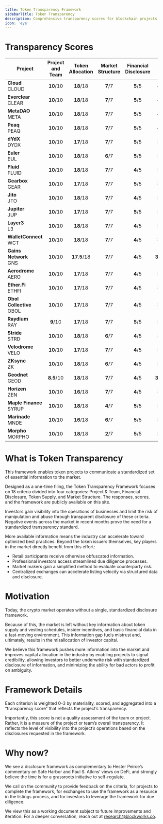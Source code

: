 ```yaml
---
title: Token Transparency Framework
sidebarTitle: Token Transparency
description: Comprehensive transparency scores for blockchain projects, evaluating team, token allocation, market structure, and financial disclosure.
icon: 'eye'
---
```


# Transparency Scores

| Project | Project and Team | Token Allocation | Market Structure | Financial Disclosure | Total | Total % | Filing |
|---------|:------------------:|:------------------:|:------------------:|:---------------------:|:--------:|:--------:|:--------:|
| **Cloud**<br/>CLOUD | **10**/10 | **18**/18 | **7**/7 | **5**/5 | **40**/40 | **100%** | [Download](https://impressive-horses-5641a8b530.media.strapiapp.com/Sanctum_Token_Transparency_Framework_Report_06_30_25_39fa337ba9.pdf) |
| **Everclear**<br/>CLEAR | **10**/10 | **18**/18 | **7**/7 | **5**/5 | **40**/40 | **100%** | [Download](https://impressive-horses-5641a8b530.media.strapiapp.com/Everclear_Token_Transparency_Framework_Report_08_15_25_9160858fd4.pdf) |
| **MetaDAO**<br/>META | **10**/10 | **18**/18 | **7**/7 | **5**/5 | **40**/40 | **100%** | [Download](https://impressive-horses-5641a8b530.media.strapiapp.com/Meta_DAO_Token_Transparency_Framework_Report_06_30_25_45152032fe.pdf) |
| **Peaq**<br/>PEAQ | **10**/10 | **18**/18 | **7**/7 | **5**/5 | **40**/40 | **100%** | [Download](https://impressive-horses-5641a8b530.media.strapiapp.com/Peaq_Token_Transparency_Framework_Report_08_15_25_72db182536.pdf) |
| **dYdX**<br/>DYDX | **10**/10 | **17**/18 | **7**/7 | **5**/5 | **39**/40 | **97.5%** | [Download](https://impressive-horses-5641a8b530.media.strapiapp.com/d_Yd_X_Token_Transparency_Framework_07_20_25_b03cf57442.pdf) |
| **Euler**<br/>EUL | **10**/10 | **18**/18 | **6**/7 | **5**/5 | **39**/40 | **97.5%** | [Download](https://impressive-horses-5641a8b530.media.strapiapp.com/Euler_Token_Transparency_Framework_07_20_25_d8d14666b3.pdf) |
| **Fluid**<br/>FLUID | **10**/10 | **18**/18 | **7**/7 | **4**/5 | **39**/40 | **97.5%** | [Download](https://impressive-horses-5641a8b530.media.strapiapp.com/Fluid_Token_Transparency_Framework_Report_08_06_25_52e548343a.pdf) |
| **Gearbox**<br/>GEAR | **10**/10 | **17**/18 | **7**/7 | **5**/5 | **39**/40 | **97.5%** | [Download](https://impressive-horses-5641a8b530.media.strapiapp.com/Gearbox_Token_Transparency_Framework_Report_06_30_25_f04d839d44.pdf) |
| **Jito**<br/>JTO | **10**/10 | **18**/18 | **7**/7 | **4**/5 | **39**/40 | **97.5%** | [Download](https://impressive-horses-5641a8b530.media.strapiapp.com/Jito_Token_Transparency_Framework_Q2_2025_0ed61abad5.pdf) |
| **Jupiter**<br/>JUP | **10**/10 | **17**/18 | **7**/7 | **5**/5 | **39**/40 | **97.5%** | [Download](https://impressive-horses-5641a8b530.media.strapiapp.com/Jupiter_Q2_2025_Token_Transparency_Framework_v0_8_efd5f6f185.pdf) |
| **Layer3**<br/>L3 | **10**/10 | **18**/18 | **7**/7 | **4**/5 | **39**/40 | **97.5%** | [Download](https://impressive-horses-5641a8b530.media.strapiapp.com/Layer3_Token_Transparency_Framework_07_20_25_817cae0256.pdf) |
| **WalletConnect**<br/>WCT | **10**/10 | **18**/18 | **7**/7 | **4**/5 | **39**/40 | **97.5%** | [Download](https://impressive-horses-5641a8b530.media.strapiapp.com/Wallet_Connect_Token_Transparency_Framework_Report_08_06_25_ba7c507552.pdf) |
| **Gains Network**<br/>GNS | **10**/10 | **17.5**/18 | **7**/7 | **4**/5 | **38.5**/40 | **96.25%** | [Download](https://impressive-horses-5641a8b530.media.strapiapp.com/Gains_Token_Transparency_Framework_Report_08_15_25_58fba7f38b.pdf) |
| **Aerodrome**<br/>AERO | **10**/10 | **17**/18 | **7**/7 | **4**/5 | **38**/40 | **95%** | [Download](https://impressive-horses-5641a8b530.media.strapiapp.com/Aerodrome_Token_Transparency_Framework_Q2_2025_da694e4f13.pdf) |
| **Ether.Fi**<br/>ETHFI | **10**/10 | **17**/18 | **7**/7 | **4**/5 | **38**/40 | **95%** | [Download](https://impressive-horses-5641a8b530.media.strapiapp.com/Ether_fi_Token_Transparency_Framework_Report_08_06_25_3900892d84.pdf) |
| **Obol Collective**<br/>OBOL | **10**/10 | **17**/18 | **7**/7 | **4**/5 | **38**/40 | **95%** | [Download](https://impressive-horses-5641a8b530.media.strapiapp.com/Obol_Token_Transparency_Framework_Report_06_15_25_ae072bb6e0.pdf) |
| **Raydium**<br/>RAY | **9**/10 | **17**/18 | **7**/7 | **5**/5 | **38**/40 | **95%** | [Download](https://impressive-horses-5641a8b530.media.strapiapp.com/Raydium_Token_Transparency_Framework_Q2_2025_e0ccaf70a0.pdf) |
| **Stride**<br/>STRD | **10**/10 | **18**/18 | **6**/7 | **4**/5 | **38**/40 | **95%** | [Download](https://impressive-horses-5641a8b530.media.strapiapp.com/Stride_Token_Transparency_Framework_Q2_2025_8261852f36.pdf) |
| **Velodrome**<br/>VELO | **10**/10 | **17**/18 | **7**/7 | **4**/5 | **38**/40 | **95%** | [Download](https://impressive-horses-5641a8b530.media.strapiapp.com/Velodrome_Token_Transparency_Framework_Report_06_30_25_880f2aca91.pdf) |
| **ZKsync**<br/>ZK | **10**/10 | **18**/18 | **6**/7 | **4**/5 | **38**/40 | **95%** | [Download](https://impressive-horses-5641a8b530.media.strapiapp.com/Z_Ksync_Token_Transparency_Framework_07_20_25_94c130e835.pdf) |
| **Geodnet**<br/>GEOD | **8.5**/10 | **18**/18 | **7**/7 | **4**/5 | **37.5**/40 | **93.75%** | [Download](https://impressive-horses-5641a8b530.media.strapiapp.com/Geodnet_Token_Transparency_Framework_Report_08_15_25_8b502728d3.pdf) |
| **Horizen**<br/>ZEN | **10**/10 | **16**/18 | **7**/7 | **4**/5 | **37**/40 | **92.5%** | [Download](https://impressive-horses-5641a8b530.media.strapiapp.com/Horizen_Token_Transparency_Framework_Report_08_06_25_d57d21b713.pdf) |
| **Maple Finance**<br/>SYRUP | **10**/10 | **18**/18 | **4**/7 | **5**/5 | **37**/40 | **92.5%** | [Download](https://impressive-horses-5641a8b530.media.strapiapp.com/Maple_Token_Transparency_Framework_Report_07_01_25_0c41b826e2.pdf) |
| **Marinade**<br/>MNDE | **10**/10 | **16**/18 | **6**/7 | **5**/5 | **37**/40 | **92.5%** | [Download](https://impressive-horses-5641a8b530.media.strapiapp.com/Marinade_Token_Transparency_Framework_Report_08_06_25_7a31398a2e.pdf) |
| **Morpho**<br/>MORPHO | **10**/10 | **18**/18 | **2**/7 | **5**/5 | **35**/40 | **87.5%** | [Download](https://impressive-horses-5641a8b530.media.strapiapp.com/Morpho_Q2_2025_Token_Transparency_Framework_v0_8_06_30_25_b7d3037c3b.pdf) |

# What is Token Transparency
This framework enables token projects to communicate a standardized set of essential information to the market.

Designed as a one-time filing, the Token Transparency Framework focuses on 18 criteria divided into four categories: Project & Team, Financial Disclosure, Token Supply, and Market Structure. The responses, scores, and the framework are publicly available on this site.

Investors gain visibility into the operations of businesses and limit the risk of manipulation and abuse through transparent disclosure of these criteria. Negative events across the market in recent months prove the need for a standardized transparency standard.

More available information means the industry can accelerate toward optimized best practices. Beyond the token issuers themselves, key players in the market directly benefit from this effort:

- Retail participants receive otherwise obfuscated information.
- Professional investors access streamlined due diligence processes.
- Market makers gain a simplified method to evaluate counterparty risk.
- Centralized exchanges can accelerate listing velocity via structured data and disclosure.

# Motivation
Today, the crypto market operates without a single, standardized disclosure framework.

Because of this, the market is left without key information about token supply and vesting schedules, insider incentives, and basic financial data in a fast-moving environment. This information gap fuels mistrust and, ultimately, results in the misallocation of investor capital.

We believe this framework pushes more information into the market and improves capital allocation in the industry by enabling projects to signal credibility, allowing investors to better underwrite risk with standardized disclosure of information, and minimizing the ability for bad actors to profit on ambiguity.

# Framework Details
Each criterion is weighted 0–3 by materiality, scored, and aggregated into a “transparency score” that reflects the project’s transparency.

Importantly, this score is not a quality assessment of the team or project. Rather, it is a measure of the project or team’s overall transparency. It reflects the level of visibility into the project’s operations based on the disclosures requested in the framework.

# Why now?
We see a disclosure framework as complementary to Hester Peirce’s commentary on Safe Harbor and Paul S. Atkins’ views on DeFi, and strongly believe the time is for a grassroots initiative to self-regulate.

We call on the community to provide feedback on the criteria, for projects to complete the framework, for exchanges to use the framework as a resource in the listings process, and for investors to leverage the framework for due diligence.

We view this as a working document subject to future improvements and iteration. For a deeper conversation, reach out at research@blockworks.co.